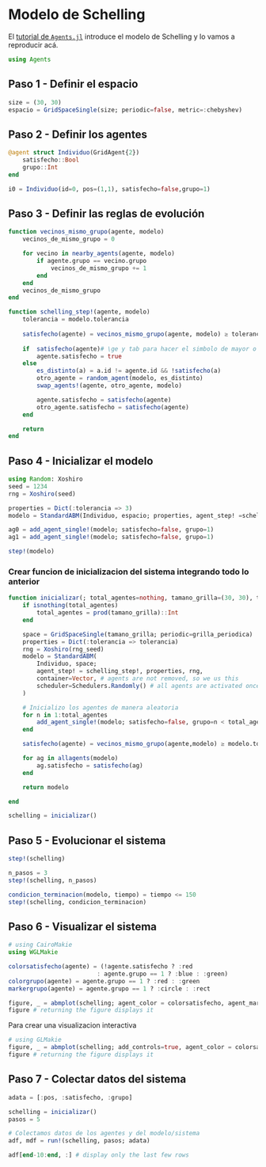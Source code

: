 # Modelo de Schelling

El [tutorial de `Agents.jl`](https://juliadynamics.github.io/Agents.jl/stable/tutorial/)  introduce el modelo de Schelling y lo vamos a reproducir acá.

```julia
using Agents
```

## Paso 1 - Definir el espacio

```julia
size = (30, 30)
espacio = GridSpaceSingle(size; periodic=false, metric=:chebyshev)
```

## Paso 2 - Definir los agentes

```julia
@agent struct Individuo(GridAgent{2})
    satisfecho::Bool
    grupo::Int
end
```

```julia
i0 = Individuo(id=0, pos=(1,1), satisfecho=false,grupo=1)
```

## Paso 3 - Definir las reglas de evolución

```julia
function vecinos_mismo_grupo(agente, modelo)
    vecinos_de_mismo_grupo = 0

    for vecino in nearby_agents(agente, modelo)
        if agente.grupo == vecino.grupo
            vecinos_de_mismo_grupo += 1
        end
    end
    vecinos_de_mismo_grupo
end

function schelling_step!(agente, modelo)
    tolerancia = modelo.tolerancia
    
    satisfecho(agente) = vecinos_mismo_grupo(agente, modelo) ≥ tolerancia
    
    if  satisfecho(agente)# \ge y tab para hacer el simbolo de mayor o igual
        agente.satisfecho = true
    else
        es_distinto(a) = a.id != agente.id && !satisfecho(a)
        otro_agente = random_agent(modelo, es_distinto)
        swap_agents!(agente, otro_agente, modelo)

        agente.satisfecho = satisfecho(agente)
        otro_agente.satisfecho = satisfecho(agente)
    end

    return
end
```

## Paso 4 - Inicializar el modelo

```julia
using Random: Xoshiro
seed = 1234
rng = Xoshiro(seed)
```

```julia
properties = Dict(:tolerancia => 3)
modelo = StandardABM(Individuo, espacio; properties, agent_step! =schelling_step!, rng)
```

```julia
ag0 = add_agent_single!(modelo; satisfecho=false, grupo=1)
ag1 = add_agent_single!(modelo; satisfecho=false, grupo=1)

```

```julia
step!(modelo)
```

### Crear funcion de inicializacion del sistema integrando todo lo anterior

```julia
function inicializar(; total_agentes=nothing, tamano_grilla=(30, 30), tolerancia=3, rng_seed=123, grilla_periodica=true)
    if isnothing(total_agentes)
        total_agentes = prod(tamano_grilla)::Int
    end

    space = GridSpaceSingle(tamano_grilla; periodic=grilla_periodica)
    properties = Dict(:tolerancia => tolerancia)
    rng = Xoshiro(rng_seed)
    modelo = StandardABM(
        Individuo, space;
        agent_step! = schelling_step!, properties, rng,
        container=Vector, # agents are not removed, so we us this
        scheduler=Schedulers.Randomly() # all agents are activated once at random
    )

    # Inicializo los agentes de manera aleatoria
    for n in 1:total_agentes
        add_agent_single!(modelo; satisfecho=false, grupo=n < total_agentes / 2 ? 1 : 2)
    end

    satisfecho(agente) = vecinos_mismo_grupo(agente,modelo) ≥ modelo.tolerancia

    for ag in allagents(modelo)
        ag.satisfecho = satisfecho(ag)
    end

    return modelo

end

schelling = inicializar()

```

## Paso 5 - Evolucionar el sistema

```julia
step!(schelling)
```


```julia
n_pasos = 3
step!(schelling, n_pasos)
```

```julia
condicion_terminacion(modelo, tiempo) = tiempo <= 150
step!(schelling, condicion_terminacion)
```

## Paso 6 - Visualizar el sistema

```julia
# using CairoMakie
using WGLMakie
```


```julia
colorsatisfecho(agente) = (!agente.satisfecho ? :red
                         : agente.grupo == 1 ? :blue : :green)
colorgrupo(agente) = agente.grupo == 1 ? :red : :green
markergrupo(agente) = agente.grupo == 1 ? :circle : :rect
```

```julia
figure, _ = abmplot(schelling; agent_color = colorsatisfecho, agent_marker = markergrupo, as = 10)
figure # returning the figure displays it
```

Para crear una visualizacion interactiva
```julia
# using GLMakie
figure, _ = abmplot(schelling; add_controls=true, agent_color = colorsatisfecho, agent_marker = markergrupo, as = 10)
figure # returning the figure displays it
```

## Paso 7 - Colectar datos del sistema

```julia
adata = [:pos, :satisfecho, :grupo]

schelling = inicializar()
pasos = 5

# Colectamos datos de los agentes y del modelo/sistema
adf, mdf = run!(schelling, pasos; adata) 

adf[end-10:end, :] # display only the last few rows
```
